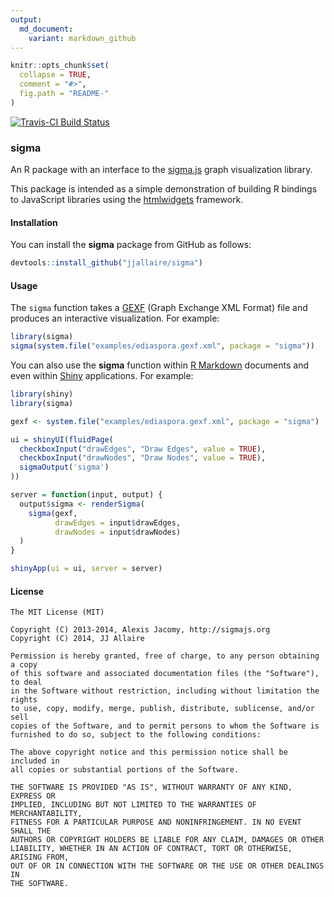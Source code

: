 ```yaml
---
output:
  md_document:
    variant: markdown_github
---
```


<!-- README.md is generated from README.Rmd. Please edit that file -->

```r
knitr::opts_chunk$set(
  collapse = TRUE,
  comment = "#>",
  fig.path = "README-"
)
```

[![Travis-CI Build Status](https://travis-ci.org/jaredlander/sigma.svg?branch=master)](https://travis-ci.org/jaredlander/sigma)

### sigma

An R package with an interface to the [sigma.js](http://sigmajs.org) graph visualization library.

This package is intended as a simple demonstration of building R bindings to JavaScript libraries using the [htmlwidgets](https://github.com/ramnathv/htmlwidgets) framework. 

#### Installation

You can install the **sigma** package from GitHub as follows:

```r
devtools::install_github("jjallaire/sigma")
```

#### Usage

The `sigma` function takes a [GEXF](http://gexf.net/format/) (Graph Exchange XML Format) file and produces an interactive visualization. For example:

```r
library(sigma)
sigma(system.file("examples/ediaspora.gexf.xml", package = "sigma"))
```

You can also use the **sigma** function within [R Markdown](http://rmarkdown.rstudio.com) documents and even within [Shiny](http://shiny.rstudio.com) applications. For example:

```r
library(shiny)
library(sigma)

gexf <- system.file("examples/ediaspora.gexf.xml", package = "sigma")

ui = shinyUI(fluidPage(
  checkboxInput("drawEdges", "Draw Edges", value = TRUE),
  checkboxInput("drawNodes", "Draw Nodes", value = TRUE),
  sigmaOutput('sigma')
))

server = function(input, output) {
  output$sigma <- renderSigma(
    sigma(gexf, 
          drawEdges = input$drawEdges, 
          drawNodes = input$drawNodes)
  )
}

shinyApp(ui = ui, server = server)
```

#### License

```
The MIT License (MIT)

Copyright (C) 2013-2014, Alexis Jacomy, http://sigmajs.org
Copyright (C) 2014, JJ Allaire

Permission is hereby granted, free of charge, to any person obtaining a copy
of this software and associated documentation files (the "Software"), to deal
in the Software without restriction, including without limitation the rights
to use, copy, modify, merge, publish, distribute, sublicense, and/or sell
copies of the Software, and to permit persons to whom the Software is
furnished to do so, subject to the following conditions:

The above copyright notice and this permission notice shall be included in
all copies or substantial portions of the Software.

THE SOFTWARE IS PROVIDED "AS IS", WITHOUT WARRANTY OF ANY KIND, EXPRESS OR
IMPLIED, INCLUDING BUT NOT LIMITED TO THE WARRANTIES OF MERCHANTABILITY,
FITNESS FOR A PARTICULAR PURPOSE AND NONINFRINGEMENT. IN NO EVENT SHALL THE
AUTHORS OR COPYRIGHT HOLDERS BE LIABLE FOR ANY CLAIM, DAMAGES OR OTHER
LIABILITY, WHETHER IN AN ACTION OF CONTRACT, TORT OR OTHERWISE, ARISING FROM,
OUT OF OR IN CONNECTION WITH THE SOFTWARE OR THE USE OR OTHER DEALINGS IN
THE SOFTWARE.
```
